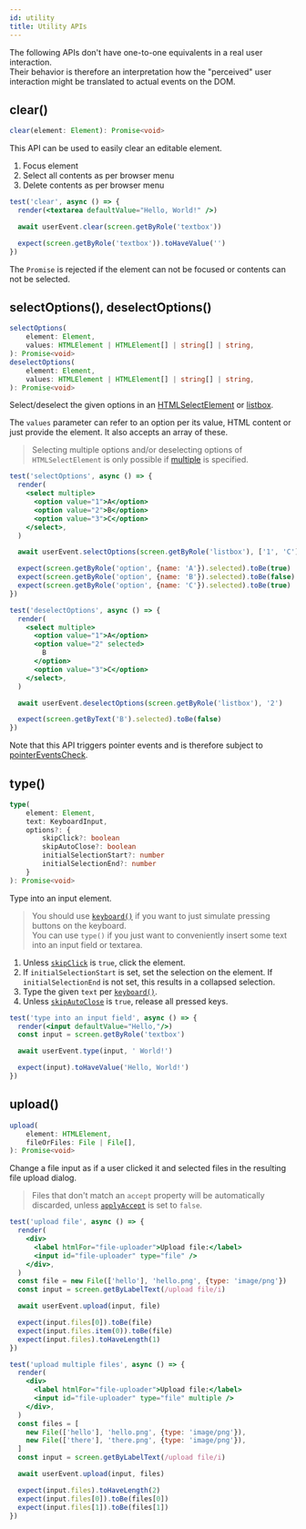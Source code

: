 ```yaml
---
id: utility
title: Utility APIs
---
```


The following APIs don't have one-to-one equivalents in a real user
interaction.  
Their behavior is therefore an interpretation how the "perceived" user
interaction might be translated to actual events on the DOM.

## clear()

```ts
clear(element: Element): Promise<void>
```

This API can be used to easily clear an editable element.

1. Focus element
1. Select all contents as per browser menu
1. Delete contents as per browser menu

```jsx
test('clear', async () => {
  render(<textarea defaultValue="Hello, World!" />)

  await userEvent.clear(screen.getByRole('textbox'))

  expect(screen.getByRole('textbox')).toHaveValue('')
})
```

The `Promise` is rejected if the element can not be focused or contents can not
be selected.

## <a name="selectoptions"/><a name="deselectoptions"/> selectOptions(), deselectOptions()

```ts
selectOptions(
    element: Element,
    values: HTMLElement | HTMLElement[] | string[] | string,
): Promise<void>
deselectOptions(
    element: Element,
    values: HTMLElement | HTMLElement[] | string[] | string,
): Promise<void>
```

Select/deselect the given options in an
[HTMLSelectElement](https://developer.mozilla.org/en-US/docs/Web/API/HTMLSelectElement)
or
[listbox](https://developer.mozilla.org/en-US/docs/Web/Accessibility/ARIA/Roles/listbox_role).

The `values` parameter can refer to an option per its value, HTML content or
just provide the element. It also accepts an array of these.

> Selecting multiple options and/or deselecting options of `HTMLSelectElement`
> is only possible if
> [multiple](https://developer.mozilla.org/en-US/docs/Web/HTML/Element/select#attr-multiple)
> is specified.

```jsx
test('selectOptions', async () => {
  render(
    <select multiple>
      <option value="1">A</option>
      <option value="2">B</option>
      <option value="3">C</option>
    </select>,
  )

  await userEvent.selectOptions(screen.getByRole('listbox'), ['1', 'C'])

  expect(screen.getByRole('option', {name: 'A'}).selected).toBe(true)
  expect(screen.getByRole('option', {name: 'B'}).selected).toBe(false)
  expect(screen.getByRole('option', {name: 'C'}).selected).toBe(true)
})
```

```jsx
test('deselectOptions', async () => {
  render(
    <select multiple>
      <option value="1">A</option>
      <option value="2" selected>
        B
      </option>
      <option value="3">C</option>
    </select>,
  )

  await userEvent.deselectOptions(screen.getByRole('listbox'), '2')

  expect(screen.getByText('B').selected).toBe(false)
})
```

Note that this API triggers pointer events and is therefore subject to
[pointerEventsCheck](options.mdx#pointereventscheck).

## type()

```ts
type(
    element: Element,
    text: KeyboardInput,
    options?: {
        skipClick?: boolean
        skipAutoClose?: boolean
        initialSelectionStart?: number
        initialSelectionEnd?: number
    }
): Promise<void>
```

Type into an input element.

> You should use [`keyboard()`](api-keyboard.mdx) if you want to just simulate pressing
> buttons on the keyboard.  
> You can use `type()` if you just want to conveniently insert some text into an
> input field or textarea.

1. Unless [`skipClick`](options.mdx#skipclick) is `true`, click the element.
1. If `initialSelectionStart` is set, set the selection on the element. If
   `initialSelectionEnd` is not set, this results in a collapsed selection.
1. Type the given `text` per [`keyboard()`](api-keyboard.mdx).
1. Unless [`skipAutoClose`](options.mdx#skipautoclose) is `true`, release all
   pressed keys.

```jsx
test('type into an input field', async () => {
  render(<input defaultValue="Hello,"/>)
  const input = screen.getByRole('textbox')

  await userEvent.type(input, ' World!')

  expect(input).toHaveValue('Hello, World!')
})
```

## upload()

```ts
upload(
    element: HTMLElement,
    fileOrFiles: File | File[],
): Promise<void>
```

Change a file input as if a user clicked it and selected files in the resulting
file upload dialog.

> Files that don't match an `accept` property will be automatically discarded,
> unless [`applyAccept`](options.mdx#applyaccept) is set to `false`.

```jsx
test('upload file', async () => {
  render(
    <div>
      <label htmlFor="file-uploader">Upload file:</label>
      <input id="file-uploader" type="file" />
    </div>,
  )
  const file = new File(['hello'], 'hello.png', {type: 'image/png'})
  const input = screen.getByLabelText(/upload file/i)

  await userEvent.upload(input, file)

  expect(input.files[0]).toBe(file)
  expect(input.files.item(0)).toBe(file)
  expect(input.files).toHaveLength(1)
})

test('upload multiple files', async () => {
  render(
    <div>
      <label htmlFor="file-uploader">Upload file:</label>
      <input id="file-uploader" type="file" multiple />
    </div>,
  )
  const files = [
    new File(['hello'], 'hello.png', {type: 'image/png'}),
    new File(['there'], 'there.png', {type: 'image/png'}),
  ]
  const input = screen.getByLabelText(/upload file/i)

  await userEvent.upload(input, files)

  expect(input.files).toHaveLength(2)
  expect(input.files[0]).toBe(files[0])
  expect(input.files[1]).toBe(files[1])
})
```

